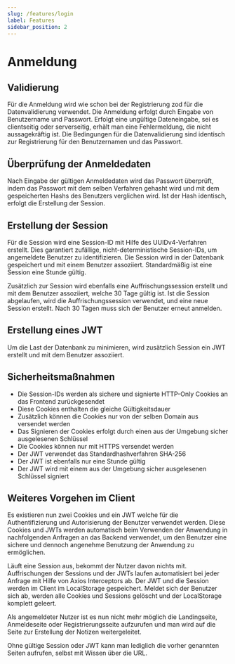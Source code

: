 ```yaml
---
slug: /features/login
label: Features
sidebar_position: 2
---
```


# Anmeldung

## Validierung

Für die Anmeldung wird wie schon bei der Registrierung zod für die Datenvalidierung verwendet.
Die Anmeldung erfolgt durch Eingabe von Benutzername und Passwort. Erfolgt eine ungültige Dateneingabe, sei es clientseitig oder serverseitig, erhält man eine Fehlermeldung, die nicht aussagekräftig ist.
Die Bedingungen für die Datenvalidierung sind identisch zur Registrierung für den Benutzernamen und das Passwort.

## Überprüfung der Anmeldedaten

Nach Eingabe der gültigen Anmeldedaten wird das Passwort überprüft, indem das Passwort mit dem selben Verfahren gehasht wird und mit dem gespeicherten Hashs des Benutzers verglichen wird.
Ist der Hash identisch, erfolgt die Erstellung der Session.

## Erstellung der Session

Für die Session wird eine Session-ID mit Hilfe des UUIDv4-Verfahren erstellt.
Dies garantiert zufällige, nicht-deterministische Session-IDs, um angemeldete Benutzer zu identifizieren.
Die Session wird in der Datenbank gespeichert und mit einem Benutzer assoziiert.
Standardmäßig ist eine Session eine Stunde gültig.

Zusätzlich zur Session wird ebenfalls eine Auffrischungssession erstellt und mit dem Benutzer assoziiert,
welche 30 Tage gültig ist.
Ist die Session abgelaufen, wird die Auffrischungssession verwendet, und eine neue Session erstellt.
Nach 30 Tagen muss sich der Benutzer erneut anmelden.

## Erstellung eines JWT

Um die Last der Datenbank zu minimieren, wird zusätzlich Session ein JWT erstellt und mit dem Benutzer assoziiert.

## Sicherheitsmaßnahmen

-   Die Session-IDs werden als sichere und signierte HTTP-Only Cookies an das Frontend zurückgesendet
-   Diese Cookies enthalten die gleiche Gültigkeitsdauer
-   Zusätzlich können die Cookies nur von der selben Domain aus versendet werden
-   Das Signieren der Cookies erfolgt durch einen aus der Umgebung sicher ausgelesenen Schlüssel
-   Die Cookies können nur mit HTTPS versendet werden
-   Der JWT verwendet das Standardhashverfahren SHA-256
-   Der JWT ist ebenfalls nur eine Stunde gültig
-   Der JWT wird mit einem aus der Umgebung sicher ausgelesenen Schlüssel signiert

## Weiteres Vorgehen im Client

Es existieren nun zwei Cookies und ein JWT welche für die Authentifizierung und Autorisierung der Benutzer verwendet werden.
Diese Cookies und JWTs werden automatisch beim Verwenden der Anwendung in nachfolgenden Anfragen an das Backend verwendet,
um den Benutzer eine sichere und dennoch angenehme Benutzung der Anwendung zu ermöglichen.

Läuft eine Session aus, bekommt der Nutzer davon nichts mit.
Auffrischungen der Sessions und der JWTs laufen automatisiert bei jeder Anfrage mit Hilfe von Axios Interceptors ab.
Der JWT und die Session werden im Client im LocalStorage gespeichert.
Meldet sich der Benutzer sich ab, werden alle Cookies und Sessions gelöscht und der LocalStorage komplett geleert.

Als angemeldeter Nutzer ist es nun nicht mehr möglich die Landingseite, Anmeldeseite oder Registrierungsseite aufzurufen
und man wird auf die Seite zur Erstellung der Notizen weitergeleitet.

Ohne gültige Session oder JWT kann man lediglich die vorher genannten Seiten aufrufen, selbst mit Wissen über die URL.

